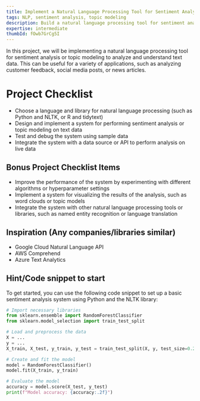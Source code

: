 ```yaml
---
title: Implement a Natural Language Processing Tool for Sentiment Analysis or Topic Modeling
tags: NLP, sentiment analysis, topic modeling
description: Build a natural language processing tool for sentiment analysis or topic modeling to analyze and understand text data
expertise: intermediate
thumbId: fOwb7GrCg5I
---
```


In this project, we will be implementing a natural language processing tool for sentiment analysis or topic modeling to analyze and understand text data. This can be useful for a variety of applications, such as analyzing customer feedback, social media posts, or news articles.

<h1>Project Checklist</h1>
<ul>
  <li>
    Choose a language and library for natural language processing (such as
    Python and NLTK, or R and tidytext)
  </li>
  <li>
    Design and implement a system for performing sentiment analysis or topic
    modeling on text data
  </li>
  <li>Test and debug the system using sample data</li>
  <li>
    Integrate the system with a data source or API to perform analysis on live
    data
  </li>
</ul>
<h2>Bonus Project Checklist Items</h2>
<ul>
  <li>
    Improve the performance of the system by experimenting with different
    algorithms or hyperparameter settings
  </li>
  <li>
    Implement a system for visualizing the results of the analysis, such as word
    clouds or topic models
  </li>
  <li>
    Integrate the system with other natural language processing tools or
    libraries, such as named entity recognition or language translation
  </li>
</ul>
<h2>Inspiration (Any companies/libraries similar)</h2>
<ul>
  <li>Google Cloud Natural Language API</li>
  <li>AWS Comprehend</li>
  <li>Azure Text Analytics</li>
</ul>
<h2>Hint/Code snippet to start</h2>
To get started, you can use the following code snippet to set up a basic sentiment
analysis system using Python and the NLTK library:

```python
# Import necessary libraries
from sklearn.ensemble import RandomForestClassifier
from sklearn.model_selection import train_test_split

# Load and preprocess the data
X = ...
y = ...
X_train, X_test, y_train, y_test = train_test_split(X, y, test_size=0.2, random_state=42)

# Create and fit the model
model = RandomForestClassifier()
model.fit(X_train, y_train)

# Evaluate the model
accuracy = model.score(X_test, y_test)
print(f"Model accuracy: {accuracy:.2f}")

```
